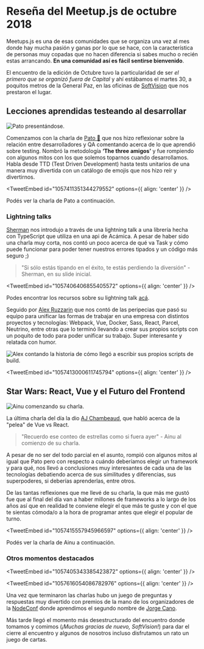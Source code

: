 

# Reseña del Meetup.js de octubre 2018

Meetups.js es una de esas comunidades que se organiza una vez al mes donde hay mucha pasión y ganas por lo que se hace, con la característica de personas muy copadas que no hacen diferencia si sabes mucho o recién estas arrancando. **En una comunidad así es fácil sentirse bienvenido**.

El encuentro de la edición de Octubre tuvo la particularidad de ser _el primero que se organizó fuera de Capital_ y ahí estábamos el martes 30, a poquitos metros de la General Paz, en las oficinas de [SoftVision](https://www.softvision.com/) que nos prestaron el lugar.

## Lecciones aprendidas testeando al desarrollar

<Img src="/static/Blog/resena-meetup-octubre-2018/meetupjs_oct18_2.jpg" alt="Pato presentándose." />

Comenzamos con la charla de [Pato 🦆](https://twitter.com/patao_) que nos hizo reflexionar sobre la relación entre desarrolladores y QA comentando acerca de lo que aprendió sobre testing. Nombró la metodología **‘The three amigos’** y fue rompiendo con algunos mitos con los que solemos toparnos cuando desarrollamos. Habla desde TTD (Test Driven Development) hasta tests unitarios de una manera muy divertida con un catálogo de emojis que nos hizo reír y divertirnos.

<TweetEmbed id="1057411351344279552" options={{ align: 'center' }} />

Podés ver la charla de Pato a continuación.

<YouTube videoId="kYAq6JUX5Cc" containerClassName="video-wrapper" />

### Lightning talks

[Sherman](https://twitter.com/sherman3ero) nos introdujo a través de una lightning talk a una librería hecha con TypeScript que utiliza en una api de Acámica. A pesar de haber sido una charla muy corta, nos contó un poco acerca de qué va Task y cómo puede funcionar para poder tener nuestros errores tipados y un código más seguro ;)

> "Si sólo estás tipando en el éxito, te estás perdiendo la diversión" - Sherman, en su slide inicial.

<TweetEmbed id="1057406406855405572" options={{ align: 'center' }} />

Podes encontrar los recursos sobre su lightning talk [acá](https://twitter.com/sherman3ero/status/1057407496955019266).

Seguido por [Alex Ruzzarin](https://twitter.com/alexruzzarin) que nos contó de las peripecias que pasó su equipo para unificar las formas de trabajar en una empresa con distintos proyectos y tecnologías: Webpack, Vue, Docker, Sass, React, Parcel, Neutrino, entre otras que lo terminó llevando a crear sus propios scripts con un poquito de todo para poder unificar su trabajo. Super interesante y relatada con humor.

<Img
  src="/static/Blog/resena-meetup-octubre-2018/meetupjs_oct18_3.jpg"
  alt="Alex contando la historia de cómo llegó a escribir sus propios scripts de build."
/>

<TweetEmbed id="1057413000611745794" options={{ align: 'center' }} />

## Star Wars: React, Vue y el Futuro del Frontend

<Img
  src="/static/Blog/resena-meetup-octubre-2018/meetupjs_oct18_4.jpg"
  alt="Ainu comenzando su charla."
/>

La última charla del día la dio [AJ Chambeaud](https://twitter.com/ajchambeaud), que habló acerca de la "pelea" de Vue vs React.

> "Recuerdo ese conteo de estrellas como si fuera ayer" - Ainu al comienzo de su charla.

A pesar de no ser del todo parcial en el asunto, rompió con algunos mitos al igual que Pato pero con respecto a cuándo deberíamos elegir un framework y para qué, nos llevó a conclusiones muy interesantes de cada una de las tecnologías debatiendo acerca de sus similitudes y diferencias, sus superpoderes, si deberías aprenderlas, entre otros.

De las tantas reflexiones que me llevé de su charla, la que más me gustó fue que al final del día van a haber millones de frameworks a lo largo de los años así que en realidad te conviene elegir el que más te guste y con el que te sientas cómoda/o a la hora de programar antes que elegir el popular de turno.

<TweetEmbed id="1057415557945966597" options={{ align: 'center' }} />

Podés ver la charla de Ainu a continuación.

<YouTube videoId="OgxDdlTpuEg" containerClassName="video-wrapper" />

### Otros momentos destacados

<TweetEmbed id="1057405343385423872" options={{ align: 'center' }} />

<TweetEmbed id="1057616054086782976" options={{ align: 'center' }} />

Una vez que terminaron las charlas hubo un juego de preguntas y respuestas muy divertido con premios de la mano de los organizadores de la [NodeConf](https://2018.nodeconf.com.ar/) donde aprendimos el segundo nombre de [Jorge Cano](https://twitter.com/jorgeucano).

Más tarde llegó el momento más desestructurado del encuentro donde tomamos y comimos (_¡Muchas gracias de nuevo, SoftVision!_) para dar el cierre al encuentro y algunos de nosotros incluso disfrutamos un rato un juego de cartas.

<script async src="https://platform.twitter.com/widgets.js" charSet="utf-8" />
